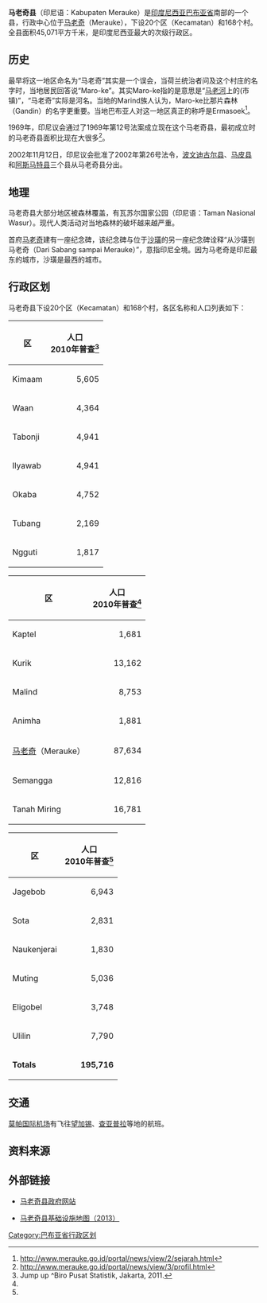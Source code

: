 {{Coord|-7.783833399999999|139.041312|source:GoogleMaps|display=title}}
{{Infobox settlement
| name = 马老奇<br>Merauke
| settlement_type = 县<br>Kabupaten
|subdivision_type       = 國家
|subdivision_name       = {{IDN}}
|subdivision_type1      = 省份
|subdivision_name1      = [[巴布亚省|巴布亚省]]
|subdivision_type2      = 行政中心
|subdivision_name2      = [[马老奇|马老奇]]
| nickname = 
| capital = [[马老奇|马老奇]]
|government_type        = 
|leader_title           = 摄政
|leader_name            = Frederikus Gebze
|leader_title1          =
|leader_name1           = 
|leader_title2          =
|leader_name2           =
|leader_title3          =
|leader_name3           = 
|established_title      =  <!-- Settled -->
|established_date       = 
|established_title2     =  <!-- Incorporated (town) -->
|established_date2      = 
|established_title3     =  <!-- Incorporated (city) -->
|established_date3      = 
|area_magnitude         = 
|area_total_km2             = 44,071
|area_total_sq_mi        = 
|area_land_km2              = 
|area_land_sq_mi         = 
|area_water_km2             = 
|area_water_sq_mi        = 
|area_water_percent     = 
|area_urban_km2             = 
|area_urban_sq_mi        = 
|area_metro_km2             = 
|area_metro_sq_mi        = 
|population_as_of       = 2014年
|population_note        = 
|population_total       = 240,826
|population_density_km2     = 5.34
|population_density_sq_mi = 
|population_metro       =
|population_density_metro_km2 =
|population_density_metro_sq_mi =
|population_urban       = 
|population_density_urban_km2 =
|population_density_urban_mi2 =
|timezone               = 印尼东部时区
|utc_offset             = +09:00
|timezone_DST           = 
|utc_offset_DST         = 
|latd= |latm= |lats= |latNS=
|longd= |longm= |longs= |longEW=
|elevation_m              = 
|elevation_ft           = 
|postal_code_type       =  <!-- enter ZIP code, Postcode, Post code, Postal code... -->
|postal_code            = 0971
|area_code              =
|website                = http://www.merauke.go.id/portal/
|footnotes              = 
| image_seal = Lambang Kabupaten Merauke.jpg
}}

'''马老奇县'''（印尼语：Kabupaten Merauke）是[[印度尼西亚|印度尼西亚]][[巴布亚省|巴布亚省]]南部的一个县，行政中心位于[[马老奇|马老奇]]（Merauke），下设20个区（Kecamatan）和168个村。全县面积45,071平方千米，是印度尼西亚最大的次级行政区。

== 历史 ==

最早将这一地区命名为“马老奇”其实是一个误会，当荷兰统治者问及这个村庄的名字时，当地居民回答说“Maro-ke”。其实Maro-ke指的是意思是“[[马老河|马老河]]上的(市镇)”，“马老奇”实际是河名。当地的Marind族人认为，Maro-ke比那片森林（Gandin）的名字更重要。当地巴布亚人对这一地区真正的称呼是Ermasoek<ref>http://www.merauke.go.id/portal/news/view/2/sejarah.html</ref>。

1969年，印尼议会通过了1969年第12号法案成立现在这个马老奇县，最初成立时的马老奇县面积比现在大很多<ref>http://www.merauke.go.id/portal/news/view/3/profil.html</ref>。

2002年11月12日，印尼议会批准了2002年第26号法令，[[波文迪古尔县|波文迪古尔县]]、[[马皮县|马皮县]]和[[阿斯马特县|阿斯马特县]]三个县从马老奇县分出。

== 地理 ==

马老奇县大部分地区被森林覆盖，有瓦苏尔国家公园（印尼语：Taman Nasional Wasur）。现代人类活动对当地森林的破坏越来越严重。

首府[[马老奇|马老奇]]建有一座纪念碑，该纪念碑与位于[[沙璜|沙璜]]的另一座纪念碑诠释“从沙璜到马老奇（Dari Sabang sampai Merauke）”，意指印尼全境。因为马老奇是印尼最东的城市，沙璜是最西的城市。

== 行政区划 ==

马老奇县下设20个区（Kecamatan）和168个村，各区名称和人口列表如下：

{{col-begin}}
{{col-3}}
{| class="wikitable"
|-
! 区 !! 人口 <br>2010年普查<ref name="multiple">Jump up ^Biro Pusat Statistik, Jakarta, 2011.</ref>
|-
| Kimaam ||align="right"| 5,605
|-
| Waan || align="right"| 4,364
|-
| Tabonji ||align="right"| 4,941
|-
| Ilyawab || align="right"| 4,941
|-
| Okaba || align="right"| 4,752
|-
| Tubang ||align="right"| 2,169
|-
| Ngguti ||align="right"| 1,817
|}
{{col-3}}
{| class="wikitable"
|-
! 区 !! 人口 <br>2010年普查<ref name="multiple"></ref>
|-
| Kaptel || align="right"| 1,681
|-
| Kurik ||align="right"| 13,162
|-
| Malind ||align="right"| 8,753
|-
| Animha || align="right"| 1,881
|-
| [[马老奇|马老奇]]（Merauke） ||align="right"| 87,634
|-
| Semangga|| align="right"| 12,816
|-
| Tanah Miring ||align="right"| 16,781
|}
{{col-3}}
{| class="wikitable"
|-
! 区 !! 人口 <br>2010年普查<ref name="multiple" />
|-
| Jagebob ||align="right"| 6,943
|-
| Sota || align="right"| 2,831
|-
| Naukenjerai || align="right"| 1,830
|-
| Muting ||align="right"| 5,036
|-
| Eligobel ||align="right"| 3,748
|-
| Ulilin ||align="right"| 7,790
|-
| '''Totals''' || align="right"| '''195,716'''
|}
{{col-end}}

== 交通 ==

[[莫帕国际机场|莫帕国际机场]]有飞往[[苏丹哈桑丁国际机场|望加锡]]、[[仙谷国际机场|查亚普拉]]等地的航班。

== 资料来源 ==

<references />

== 外部链接 ==

* [http://www.merauke.go.id/portal/ 马老奇县政府网站]

* [https://web.archive.org/web/20170301234114/http://loketpeta.pu.go.id/peta-infrastruktur-kabupaten-merauke-2013 马老奇县基础设施地图（2013）]

{{巴布亚省行政区划}}

[[Category:巴布亚省行政区划|Category:巴布亚省行政区划]]